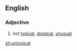 ==English==

===Adjective===
{{en-adj}}

# not [[typical]], [[atypical]], [[unusual]]

[[zh:untypical]]